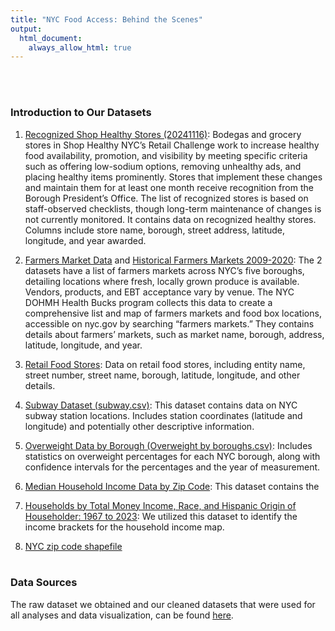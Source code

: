 ---
title: "NYC Food Access: Behind the Scenes"
output: 
  html_document:
    always_allow_html: true
---
<br><br>

### Introduction to Our Datasets

1. [Recognized Shop Healthy Stores (20241116)](https://data.cityofnewyork.us/Health/Recognized-Shop-Healthy-Stores/ud4g-9x9z/about_data): Bodegas and grocery stores in Shop Healthy NYC's Retail Challenge work to increase healthy food availability, promotion, and visibility by meeting specific criteria such as offering low-sodium options, removing unhealthy ads, and placing healthy items prominently. Stores that implement these changes and maintain them for at least one month receive recognition from the Borough President's Office. The list of recognized stores is based on staff-observed checklists, though long-term maintenance of changes is not currently monitored. It contains data on recognized healthy stores. Columns include store name, borough, street address, latitude, longitude, and year awarded.

2. [Farmers Market Data](https://data.cityofnewyork.us/Health/NYC-Farmers-Markets/8vwk-6iz2/about_data) and [Historical Farmers Markets 2009-2020](https://data.cityofnewyork.us/api/views/8vwk-6iz2/files/068952b7-9382-4c1a-b2f2-0393059c54c2?download=true&filename=Historical_FarmersMarkets_2009-2020.xlsx): The 2 datasets have a list of farmers markets across NYC's five boroughs, detailing locations where fresh, locally grown produce is available. Vendors, products, and EBT acceptance vary by venue. The NYC DOHMH Health Bucks program collects this data to create a comprehensive list and map of farmers markets and food box locations, accessible on nyc.gov by searching "farmers markets." They contains details about farmers' markets, such as market name, borough, address, latitude, longitude, and year.

3. [Retail Food Stores](https://data.ny.gov/Economic-Development/Retail-Food-Stores/9a8c-vfzj/about_data): Data on retail food stores, including entity name, street number, street name, borough, latitude, longitude, and other details.

4. [Subway Dataset (subway.csv)](https://p8105.com/data/NYC_Transit_Subway_Entrance_And_Exit_Data.csv): This dataset contains data on NYC subway station locations. Includes station coordinates (latitude and longitude) and potentially other descriptive information.

5. [Overweight Data by Borough (Overweight by boroughs.csv)](https://a816-dohbesp.nyc.gov/IndicatorPublic/data-explorer/overweight/?id=2063#display=summary): Includes statistics on overweight percentages for each NYC borough, along with confidence intervals for the percentages and the year of measurement.

6. [Median Household Income Data by Zip Code](https://data.census.gov/table?t=Income%20(Households,%20Families,%20Individuals)&g=040XX00US36$8600000_160XX00US3651000): This dataset contains the 

7. [Households by Total Money Income, Race, and Hispanic Origin of Householder: 1967 to 2023](https://www2.census.gov/programs-surveys/demo/tables/p60/282/tableA2.xlsx): We utilized this dataset to identify the income brackets for the household income map. 

8. [NYC zip code shapefile]()
<br><br>


### Data Sources

The raw dataset we obtained and our cleaned datasets that were used for all analyses and data visualization, can be found [here](https://github.com/bublyGudo/team_project.github.io). 





